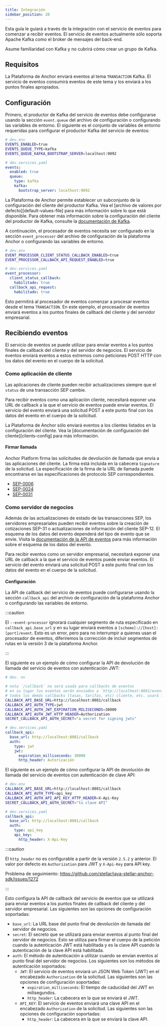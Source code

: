 ```yaml
---
title: Integración
sidebar_position: 20
---
```


Esta guía le guiará a través de la integración con el servicio de eventos para comenzar a recibir eventos. El servicio de eventos actualmente sólo soporta Apache Kafka como el broker de mensajes del back-end.

Asume familiaridad con Kafka y no cubrirá cómo crear un grupo de Kafka.

## Requisitos

La Plataforma de Anchor enviará eventos al tema `TRANSACTION` Kafka. El servicio de eventos consumirá eventos de este tema y los enviará a los puntos finales apropiados.

## Configuración

Primero, el productor de Kafka del servicio de eventos debe configurarse usando la sección `event.queue` del archivo de configuración o configurando las variables de entorno. El siguiente es el conjunto de variables de entorno requeridas para configurar el productor Kafka del servicio de eventos:

<CodeExample>

```bash
# dev.env
EVENTS_ENABLED=true
EVENTS_QUEUE_TYPE=kafka
EVENTS_QUEUE_KAFKA_BOOTSTRAP_SERVER=localhost:9092
```

```yaml
# dev.services.yaml
events:
  enabled: true
  queue:
    type: kafka
    kafka:
      bootstrap_server: localhost:9092
```

</CodeExample>

La Plataforma de Anchor permite establecer un subconjunto de la configuración del cliente del productor Kafka. Vea el [archivo de valores por defecto][default-values-file] para más información sobre lo que está disponible. Para obtener más información sobre la configuración del cliente del productor de Kafka, consulte la [documentación de Kafka](https://kafka.apache.org/documentation/#producerconfigs).

A continuación, el procesador de eventos necesita ser configurado en la sección `event_processor` del archivo de configuración de la plataforma Anchor o configurando las variables de entorno.

<CodeExample>

```bash
# dev.env
EVENT_PROCESSOR_CLIENT_STATUS_CALLBACK_ENABLED=true
EVENT_PROCESSOR_CALLBACK_API_REQUEST_ENABLED=true
```

```yaml
# dev.services.yaml
event_processor:
  client_status_callback:
    habilitado: true
  callback_api_request:
    habilitado: true
```

</CodeExample>

Esto permitirá al procesador de eventos comenzar a procesar eventos desde el tema `TRANSACTION`. En este ejemplo, el procesador de eventos enviará eventos a los puntos finales de callback del cliente y del servidor empresarial.

## Recibiendo eventos

El servicio de eventos se puede utilizar para enviar eventos a los puntos finales de callback del cliente y del servidor de negocios. El servicio de eventos enviará eventos a estos extremos como peticiones POST HTTP con los datos del evento en el cuerpo de la solicitud.

### Como aplicación de cliente

Las aplicaciones de cliente pueden recibir actualizaciones siempre que el `status` de una transacción SEP cambie.

Para recibir eventos como una aplicación cliente, necesitará exponer una URL de callback a la que el servicio de eventos puede enviar eventos. El servicio del evento enviará una solicitud POST a este punto final con los datos del evento en el cuerpo de la solicitud.

La Plataforma de Anchor sólo enviará eventos a los clientes listados en la configuración del cliente. Vea la [documentación de configuración del cliente][clients-config] para más información.

#### Firmar llamada

Anchor Platform firma las solicitudes de devolución de llamada que envía a las aplicaciones del cliente. La firma está incluida en la cabecera `Signature` de la solicitud. La especificación de la firma de la URL de llamada puede encontrarse en las especificaciones de protocolo SEP correspondientes.

- [SEP-0006](https://github.com/stellar/stellar-protocol/blob/master/ecosystem/sep-0006.md#url-callback-signature)
- [SEP-0024](https://github.com/stellar/stellar-protocol/blob/master/ecosystem/sep-0024.md#url-callback-signature)
- [SEP-0031](https://github.com/stellar/stellar-protocol/blob/master/ecosystem/sep-0031.md#url-callback-signature)

### Como servidor de negocios

Además de las actualizaciones de estado de las transacciones SEP, los servidores empresariales pueden recibir eventos sobre la creación de cotizaciones SEP-31 o actualizaciones de información del cliente SEP-12. El esquema de los datos del evento dependerá del tipo de evento que se envíe. Visita la [documentación de la API de eventos](../../api-reference/callbacks/post-event.api.mdx) para más información sobre el esquema de los datos del evento.

Para recibir eventos como un servidor empresarial, necesitará exponer una URL de callback a la que el servicio de eventos puede enviar eventos. El servicio del evento enviará una solicitud POST a este punto final con los datos del evento en el cuerpo de la solicitud.

#### Configuración

La API de callback del servicio de eventos puede configurarse usando la sección `callback_api` del archivo de configuración de la plataforma Anchor o configurando las variables de entorno.

:::caution

El `--event-processor` ignorará cualquier segmento de ruta especificado en `callback_api.base_url` y en su lugar enviará eventos a `[scheme]://[host]:[port]/event`. Esto es un error, pero para no interrumpir a quienes usan el procesador de eventos, diferiremos la corrección de incluir segmentos de rutas en la versión 3 de la plataforma Anchor.

:::

El siguiente es un ejemplo de cómo configurar la API de devolución de llamada del servicio de eventos con autenticación JWT:

<CodeExample>

```bash
# dev. nv

# nota `/callback` no será usada para callbacks de eventos
# en su lugar los eventos serán enviados a `http://localhost:8081/event`
# todos los demás callbacks (tasas, tarifas, etc) cliente, etc. usará la ruta raíz `/callback` proporcionada
CALLBACK_API_BASE_URL=http://localhost:8081/callback
CALLBACK_API_AUTH_TYPE=jwt
CALLBACK_API_AUTH_JWT_EXPIRATION_MILISECONDS=30000
CALLBACK_API_AUTH_JWT_HTTP_HEADER=Authorization
SECRET_CALLBACK_API_AUTH_SECRET="a secret for signing jwts"
```

```yaml
# dev.services.yaml
callback_api:
  base_url: http://localhost:8081/callback
  auth:
    type: jwt
    jwt:
      expiration_milliseconds: 30000
      http_header: Autorización
```

</CodeExample>

El siguiente es un ejemplo de cómo configurar la API de devolución de llamada del servicio de eventos con autenticación de clave API:

<CodeExample>

```bash
# dev.env
CALLBACK_API_BASE_URL=http://localhost:8081/callback
CALLBACK_API_AUTH_TYPE=api_key
CALLBACK_API_AUTH_API_API_KEY_HTTP_HEADER=X-Api-Key
SECRET_CALLBACK_API_AUTH_SECRET="tu clave API"
```

```yaml
# dev.services.yaml
callback_api:
  base_url: http://localhost:8081/callback
  auth:
    type: api_key
    api_key:
      http_header: X-Api-Key
```

</CodeExample>

:::caution

El `http_header` no es configurable a partir de la versión `2.5.2` y anterior. El valor por defecto es `Authorization` para JWT y `X-Api-Key` para API key.

Problema de seguimiento: https://github.com/stellar/java-stellar-anchor-sdk/issues/1272

:::

Esto configura la API de callback del servicio de eventos que se utilizará para enviar eventos a los puntos finales de callback del cliente y del servidor empresarial. Las siguientes son las opciones de configuración soportadas:

- `base_url`: La URL base del punto final de devolución de llamada del servidor de negocios.
- `secret`: El secreto que se utilizará para enviar eventos al punto final del servidor de negocios. Esto se utiliza para firmar el cuerpo de la petición cuando la autenticación JWT está habilitada y es la clave API cuando la autenticación de la clave API está habilitada.
- `auth`: El método de autenticación a utilizar cuando se envían eventos al punto final del servidor de negocios. Los siguientes son los métodos de autenticación soportados:
  - `JWT`: El servicio de eventos enviará un JSON Web Token (JWT) en el encabezado `Authorization` de la solicitud. Las siguientes son las opciones de configuración soportadas:
    - `expiration_milliseconds`: El tiempo de caducidad del JWT en milisegundos.
    - `http_header`: La cabecera en la que se enviará el JWT.
  - `API_KEY`: El servicio de eventos enviará una clave API en el encabezado `Authorization` de la solicitud. Las siguientes son las opciones de configuración soportadas:
    - `http_header`: La cabecera en la que se enviará la clave API.

[archivo predeterminado-valores]: https://github.com/stellar/java-stellar-anchor-sdk/blob/develop/platform/src/main/resources/config/anchor-config-default-values.yaml
[clientes-configuración]: ../../admin-guide/sep10/README.mdx#config-with-client-attribution
